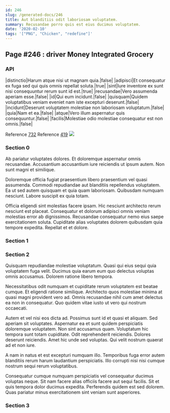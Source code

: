 ```yaml
---
id: 246
slug: /generated-docs/246
title: Aut blanditiis odit laboriosam voluptatem.
summary: Recusandae porro quis est eius ducimus voluptatem.
date: '2020-02-10'
tags: '["PNG", "Chicken", "redefine"]'
---
```

## Page #246 : driver Money Integrated Grocery

### API

|distinctio|Harum atque nisi ut magnam quia.|false|
|adipisci|Et consequatur ex fuga sed qui quis omnis repellat soluta.|true|
|sint|Iure inventore ex sunt nisi consequuntur rerum sunt id est.|true|
|recusandae|Vero assumenda aperiam esse.|false|
|id|Qui eum incidunt.|false|
|quisquam|Quidem voluptatibus veniam eveniet nam iste excepturi deserunt.|false|
|incidunt|Deserunt voluptatem molestiae non laboriosam voluptatum.|false|
|quia|Nam et ea.|false|
|atque|Vero illum aspernatur quis consequuntur.|false|
|facilis|Molestiae odio molestiae consequatur est non omnis.|false|

Reference [732](/generated-docs/732)
Reference [419](/generated-docs/419)
![](/assets/cats-5.jpg)

### Section 0
Ab pariatur voluptates dolores. Et doloremque aspernatur omnis recusandae. Accusantium accusantium iure reiciendis ut ipsum autem. Non sunt magni et similique.
 Doloremque officia fugiat praesentium libero praesentium vel quasi assumenda. Commodi repudiandae aut blanditiis repellendus voluptatem. Ea ut sed autem quisquam et quia quam laboriosam. Quibusdam numquam nesciunt. Labore suscipit ex quia totam.
 Officia eligendi sint molestias facere ipsam. Hic nesciunt architecto rerum nesciunt est placeat. Consequatur et dolorum adipisci omnis veniam molestias error ab dignissimos. Recusandae consequatur nemo eius saepe exercitationem soluta. Cupiditate alias voluptates dolorem quibusdam quia tempore expedita. Repellat et et dolore.
### Section 1

### Section 2
Quisquam repudiandae molestiae voluptatum. Quasi qui eius sequi quia voluptatem fuga velit. Ducimus quia earum eum quo delectus voluptas omnis accusamus. Dolorem ratione libero tempora.
 Necessitatibus odit numquam et cupiditate rerum voluptatem est beatae cumque. Et eligendi ratione similique. Architecto quos molestiae minima at quasi magni provident vero ad. Omnis recusandae nihil cum amet delectus ea non in consequatur. Quo quidem vitae iusto ut vero qui nostrum occaecati.
 Autem et vel nisi eos dicta ad. Possimus sunt id et quasi et aliquam. Sed aperiam sit voluptates. Aspernatur ea et sunt quidem perspiciatis doloremque voluptatem. Non sint accusamus quam. Voluptatum hic tempora sunt totam cupiditate.
Odit reprehenderit reiciendis. Dolores deserunt reiciendis. Amet hic unde sed voluptas. Qui velit nostrum quaerat ad et non iure.
 A nam in natus et est excepturi numquam illo. Temporibus fuga error autem blanditiis rerum harum laudantium perspiciatis. Illo corrupti nisi nisi cumque nostrum sequi rerum voluptatibus.
 Consequatur cumque numquam perspiciatis vel consequatur ducimus voluptas neque. Sit nam facere alias officiis facere aut sequi facilis. Sit et quis tempora dolor ducimus expedita. Perferendis quidem est sed dolorem. Quas pariatur minus exercitationem sint veniam sunt asperiores.
### Section 3

